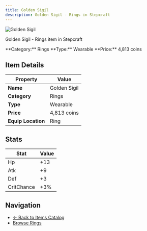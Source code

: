 ```yaml
---
title: Golden Sigil
description: Golden Sigil - Rings in Stepcraft
---
```


<div className="flex items-start gap-6 mb-8">
  <div className="flex-shrink-0">
    <img src="/assets/resources/trinketry/rings/golden_sigil.png" alt="Golden Sigil" className="w-24 h-24 border rounded-lg" />
  </div>
  <div className="flex-1">
    <div className="space-y-2">
      <p className="text-lg text-muted-foreground">Golden Sigil - Rings item in Stepcraft</p>
      <div className="flex flex-wrap gap-4 text-sm">
        <span className="px-2 py-1 bg-blue-100 dark:bg-blue-900 rounded-md">
          **Category:** Rings
        </span>
        <span className="px-2 py-1 bg-green-100 dark:bg-green-900 rounded-md">
          **Type:** Wearable
        </span>
        <span className="px-2 py-1 bg-yellow-100 dark:bg-yellow-900 rounded-md">
          **Price:** 4,813 coins
        </span>
      </div>
    </div>
  </div>
</div>

## Item Details

| Property | Value |
|----------|-------|
| **Name** | Golden Sigil |
| **Category** | Rings |
| **Type** | Wearable |
| **Price** | 4,813 coins |
| **Equip Location** | Ring |



## Stats

| Stat | Value |
|------|-------|
| Hp | +13 |
| Atk | +9 |
| Def | +3 |
| CritChance | +3% |


## Navigation

- [← Back to Items Catalog](/docs/items)
- [Browse Rings](/docs/items#rings)
